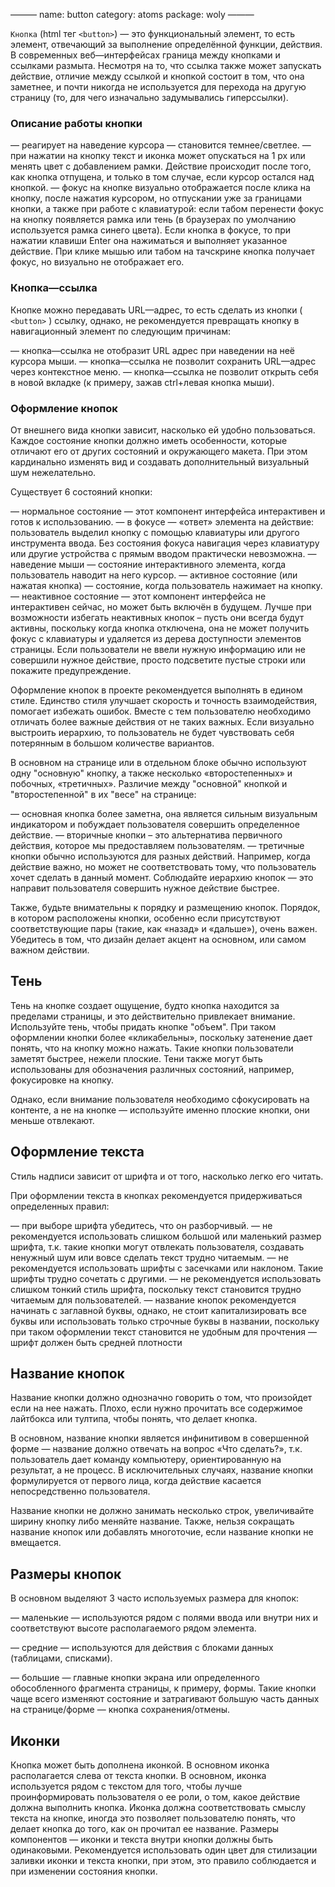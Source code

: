 ———
name: button
category: atoms
package: woly
———

`Кнопка` (html тег `<button>`) — это функциональный элемент, то есть элемент, отвечающий за выполнение определённой функции, действия.
В современных веб—интерфейсах граница между кнопками и ссылками размыта.
Несмотря на то, что ссылка также может запускать действие, отличие между ссылкой и кнопкой состоит в том, что она заметнее,
и почти никогда не используется для перехода на другую страницу (то, для чего изначально задумывались гиперссылки).

### Описание работы кнопки

— реагирует на наведение курсора — становится темнее/светлее.
— при нажатии на кнопку текст и иконка может опускаться на 1 px или менять цвет с добавлением рамки.
Действие происходит после того, как кнопка отпущена, и только в том случае, если курсор остался над кнопкой.
— фокус на кнопке визуально отображается после клика на кнопку, после нажатия курсором, но отпускании уже за границами кнопки, а также при работе с клавиатурой: если табом перенести фокус на кнопку появляется рамка или тень (в браузерах по умолчанию используется рамка синего цвета).
Если кнопка в фокусе, то при нажатии клавиши Enter она нажиматься и выполняет указанное действие.
При клике мышью или табом на тачскрине кнопка получает фокус, но визуально не отображает его.

### Кнопка—ссылка

Кнопке можно передавать URL—адрес, то есть сделать из кнопки ( `<button>` ) ссылку, однако, не рекомендуется превращать кнопку в навигационный элемент по следующим причинам:

— кнопка—ссылка не отобразит URL адрес при наведении на неё курсора мыши.
— кнопка—ссылка не позволит сохранить URL—адрес через контекстное меню.
— кнопка—ссылка не позволит открыть себя в новой вкладке (к примеру, зажав ctrl+левая кнопка мыши).

### Оформление кнопок

От внешнего вида кнопки зависит, насколько ей удобно пользоваться.
Каждое состояние кнопки должно иметь особенности, которые отличают его от других состояний и окружающего макета.
При этом кардинально изменять вид и создавать дополнительный визуальный шум нежелательно.

Существует 6 состояний кнопки:

— нормальное состояние — этот компонент интерфейса интерактивен и готов к использованию.
— в фокусе — «ответ» элемента на действие: пользователь выделил кнопку с помощью клавиатуры или другого инструмента ввода. Без состояния фокуса навигация через клавиатуру или другие устройства с прямым вводом практически невозможна.
— наведение мыши — состояние интерактивного элемента, когда пользователь наводит на него курсор.
— активное состояние (или нажатая кнопка) — состояние, когда пользователь нажимает на кнопку.
— неактивное состояние — этот компонент интерфейса не интерактивен сейчас, но может быть включён в будущем. Лучше при возможности избегать неактивных кнопок – пусть они всегда будут активны, поскольку
когда кнопка отключена, она не может получить фокус с клавиатуры и удаляется из дерева доступности элементов страницы.
Если пользователи не ввели нужную информацию или не совершили нужное действие, просто подсветите пустые строки или покажите предупреждение.

Оформление кнопок в проекте рекомендуется выполнять в едином стиле. Единство стиля улучшает скорость и точность взаимодействия, помогает избежать ошибок.
Вместе с тем пользователю необходимо отличать более важные действия от не таких важных.
Если визуально выстроить иерархию, то пользователь не будет чувствовать себя потерянным в большом количестве вариантов.

В основном на странице или в отдельном блоке обычно используют одну "основную" кнопку, а также несколько «второстепенных» и побочных, «третичных».
Различие между "основной" кнопкой и "второстепенной" в их "весе" на странице:

— основная кнопка более заметна, она является сильным визуальным индикатором и побуждает пользователя совершить определенное действие.
— вторичные кнопки – это альтернатива первичного действия, которое мы предоставляем пользователям.
— третичные кнопки обычно используются для разных действий. Например, когда действие важно, но может не соответствовать тому, что пользователь хочет сделать в данный момент.
Соблюдайте иерархию кнопок — это направит пользователя совершить нужное действие быстрее.

Также, будьте внимательны к порядку и размещению кнопок. Порядок, в котором расположены кнопки, особенно если присутствуют соответствующие пары (такие, как «назад» и «дальше»), очень важен.
Убедитесь в том, что дизайн делает акцент на основном, или самом важном действии.

## Тень

Тень на кнопке создает ощущение, будто кнопка находится за пределами страницы, и это действительно привлекает внимание.
Используйте тень, чтобы придать кнопке "объем". При таком оформлении кнопки более «кликабельны», поскольку затенение дает понять, что на кнопку можно нажать. Такие кнопки пользователи заметят быстрее, нежели плоские.
Тени также могут быть использованы для обозначения различных состояний, например, фокусировке на кнопку.

Однако, если внимание пользователя необходимо сфокусировать на контенте, а не на кнопке — используйте именно плоские кнопки, они меньше отвлекают.

## Оформление текста

Стиль надписи зависит от шрифта и от того, насколько легко его читать.

При оформлении текста в кнопках рекомендуется придерживаться определенных правил:

— при выборе шрифта убедитесь, что он разборчивый.
— не рекомендуется использовать слишком большой или маленький размер шрифта, т.к. такие кнопки могут отвлекать пользователя, создавать ненужный шум или вовсе сделать текст трудно читаемым.
— не рекомендуется использовать шрифты с засечками или наклоном. Такие шрифты трудно сочетать с другими.
— не рекомендуется использовать слишком тонкий стиль шрифта, поскольку текст становится трудно читаемым для пользователей.
— название кнопок рекомендуется начинать с заглавной буквы, однако, не стоит капитализировать все буквы или использовать только строчные буквы в названии, поскольку при таком оформлении текст становится не удобным для прочтения
— шрифт должен быть средней плотности

## Название кнопок

Название кнопки должно однозначно говорить о том, что произойдет если на нее нажать.
Плохо, если нужно прочитать все содержимое лайтбокса или тултипа, чтобы понять, что делает кнопка.

В основном, название кнопки является инфинитивом в совершенной форме — название должно отвечать на вопрос «Что сделать?»,
т.к. пользователь дает команду компьютеру, ориентированную на результат, а не процесс.
В исключительных случаях, название кнопки формулируется от первого лица, когда действие касается непосредственно пользователя.

Название кнопки не должно занимать несколько строк, увеличивайте ширину кнопку либо меняйте название.
Также, нельзя сокращать название кнопок или добавлять многоточие, если название кнопки не вмещается.

## Размеры кнопок

В основном выделяют 3 часто используемых размера для кнопок:

— маленькие — используются рядом с полями ввода или внутри них и соответствуют высоте располагаемого рядом элемента.

— средние — используются для действия с блоками данных (таблицами, списками).

— большие — главные кнопки экрана или определенного обособленного фрагмента страницы, к примеру, формы.
Такие кнопки чаще всего изменяют состояние и затрагивают большую часть данных на странице/форме — кнопка сохранения/отмены.

## Иконки

Кнопка может быть дополнена иконкой. В основном иконка располагается слева от текста кнопки.
В основном, иконка используется рядом с текстом для того, чтобы лучше проинформировать пользователя о ее роли, о том, какое действие должна выполнить кнопка.
Иконка должна соответствовать смыслу текста на кнопке, иногда это позволяет пользователю понять, что делает кнопка до того, как он прочитал ее название.
Размеры компонентов — иконки и текста внутри кнопки должны быть одинаковыми.
Рекомендуется использовать один цвет для стилизации заливки иконки и текста кнопки, при этом, это правило соблюдается и при изменении состояния кнопки.
